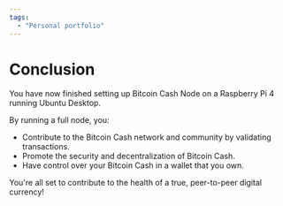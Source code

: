 ```yaml
---
tags:
  - "Personal portfolio"
---
```


# Conclusion

You have now finished setting up Bitcoin Cash Node on a Raspberry Pi 4 running Ubuntu Desktop.

By running a full node, you:

- Contribute to the Bitcoin Cash network and community by validating transactions.
- Promote the security and decentralization of Bitcoin Cash.
- Have control over your Bitcoin Cash in a wallet that you own.

You're all set to contribute to the health of a true, peer-to-peer digital currency!
